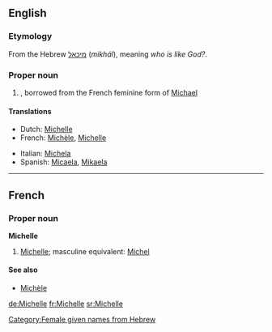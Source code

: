 ==English==
===Etymology===
From the Hebrew [[מיכאל]] (''mikhál''), meaning ''who is like God?''.

===Proper noun===
{{en-proper noun}}
#{{given name|female||}} , borrowed from the French feminine form of [[Michael]]

====Translations====
{{top}}
*Dutch: [[Michelle#Dutch|Michelle]]
*French: [[Michèle]], [[Michelle]]
{{mid}}
*Italian: [[Michela]]
*Spanish: [[Micaela]], [[Mikaela]]
{{bottom}}

----

==French==
===Proper noun===
'''Michelle'''
#{{given name|female||fr:}} [[Michelle#English|Michelle]]; masculine equivalent: [[Michel]]

====See also====
*[[Michèle]]
[[de:Michelle]]
[[fr:Michelle]]
[[sr:Michelle]]

[[Category:Female given names from Hebrew]]